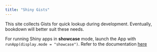 ```yaml
---
title: "Shiny Gists"
---
```


This site collects Gists for quick lookup during development.
Eventually, bookdown will better suit these needs.

For running Shiny apps in **showcase** mode, launch the App with `runApp(display.mode = "showcase")`.
Refer to the documentation [here](https://shiny.rstudio.com/articles/display-modes.html#:~:text=To%20view%20an%20app%20in,mode%20%3D%20%22showcase%22%20%2C%20e.g.&text=Apps%20can%20be%20set%20to,mode%2C%20use%20the%20argument%20display.)

<script src="https://gist.github.com/sdeboudt/4f7a2910659b8c0b6e1f9afd039fb325.js"></script>

